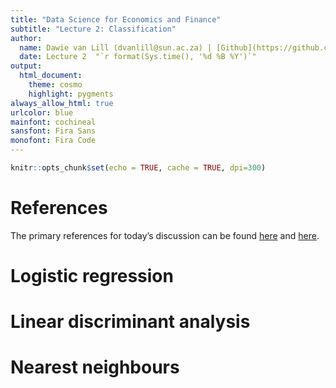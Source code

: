 ```yaml
---
title: "Data Science for Economics and Finance"
subtitle: "Lecture 2: Classification"
author:
  name: Dawie van Lill (dvanlill@sun.ac.za) | [Github](https://github.com/DawievLill)
  date: Lecture 2  "`r format(Sys.time(), '%d %B %Y')`"
output: 
  html_document:
    theme: cosmo
    highlight: pygments
always_allow_html: true
urlcolor: blue
mainfont: cochineal
sansfont: Fira Sans
monofont: Fira Code 
---
```


```r
knitr::opts_chunk$set(echo = TRUE, cache = TRUE, dpi=300)
```
# References

The primary references for today's discussion can be found [here](https://raw.githack.com/uo-ec607/lectures/master/16-databases/16-databases.html) and [here](https://datacarpentry.org/R-ecology-lesson/05-r-and-databases.html).

# Logistic regression

# Linear discriminant analysis

# Nearest neighbours


